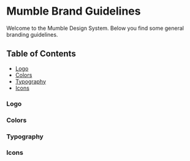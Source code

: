 
<Meta title="Branding" />

# Mumble Brand Guidelines

Welcome to the Mumble Design System. Below you find some general branding guidelines.

## Table of Contents

- [Logo](#logo)
- [Colors](#colors)
- [Typography](#typography)
- [Icons](#icons)

### Logo

<Canvas of={LogoStories.Default} />

### Colors

<Canvas of={ColorStories.Default} />

### Typography

<Canvas of={TypographyStories.Default} />

### Icons

<Canvas of={IconStories.Icons} />
